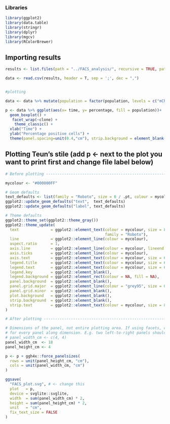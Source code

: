 
### Libraries

```r
library(ggplot2)
library(data.table)
library(stringr)
library(dplyr)
library(mgcv)
library(RColorBrewer)
```

## Importing results
```r

results <- list.files(path = "../FACS_analysis/", recursive = TRUE, pattern = ".csv$", full.names = TRUE)

data <- read.csv(results, header = T, sep = ';', dec = ",")



```


```r

#plotting

data <- data %>% mutate(population = factor(population, levels = c("mCherry+", "GFP+"))) %>%  mutate(time = factor(time, levels = c("72h", "96h", "120h")))

p <- data %>% ggplot(aes(x= time, y= percentage, fill = population))+
  geom_boxplot() +
   facet_wrap(~clone) +
    theme_classic() +
  xlab("Time") +
  ylab("Percentage positive cells") +
  theme(panel.spacing=unit(0.4,"cm"), strip.background = element_blank()) 


```


## Plotting Teun's stile (add p <- next to the plot you want to print first and change file label below)
``` R
# Before plotting ---------------------------------------------------------

mycolour <- "#000000FF"

# Geom defaults
text_defaults <- list(family = "Roboto", size = 6 / .pt, colour = mycolour)
ggplot2::update_geom_defaults("text",  text_defaults)
ggplot2::update_geom_defaults("label", text_defaults)

# Theme defaults
ggplot2::theme_set(ggplot2::theme_gray())
ggplot2::theme_update(
  text              = ggplot2::element_text(colour = mycolour, size = 8,
                                            family = "Roboto"),
  line              = ggplot2::element_line(colour = mycolour),
  aspect.ratio      = 1,
  axis.line         = ggplot2::element_line(colour = mycolour, lineend = "square"),
  axis.ticks        = ggplot2::element_line(colour = mycolour),
  axis.text         = ggplot2::element_text(colour = mycolour, size = 6),
  legend.title      = ggplot2::element_text(colour = mycolour, size = 6),
  legend.text       = ggplot2::element_text(colour = mycolour, size = 6),
  legend.key        = ggplot2::element_blank(),
  legend.background = ggplot2::element_rect(colour = NA, fill = NA),
  panel.background  = ggplot2::element_blank(),
  panel.grid.major  = ggplot2::element_line(colour = "grey95", size = 0.25),
  panel.grid.minor  = ggplot2::element_blank(),
  plot.background   = ggplot2::element_blank(),
  strip.background  = ggplot2::element_blank(),
  strip.text        = ggplot2::element_text(colour = mycolour, size = 8)
)

# After plotting ----------------------------------------------------------

# Dimensions of the panel, not entire plotting area. If using facets, change
# for every panel along dimension. E.g. two left-to-right panels should be
# panel_width_cm <- c(4, 4)
panel_width_cm  <- 18
panel_height_cm <- 4

p <- p + ggh4x::force_panelsizes(
  rows = unit(panel_height_cm, "cm"), 
  cols = unit(panel_width_cm, "cm")
)

ggsave(
  "FACS_plot.svg", # <- change this
  plot   = p, 
  device = svglite::svglite, 
  width  = sum(panel_width_cm) * 2,
  height = sum(panel_height_cm) * 2,
  unit   = "cm",
  fix_text_size = FALSE
)



```
